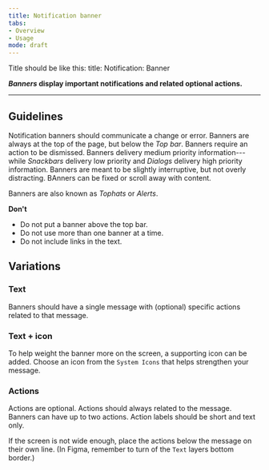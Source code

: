 ```yaml
---
title: Notification banner 
tabs: 
- Overview
- Usage
mode: draft
---
```


Title should be like this: 
title: Notification: Banner 

***Banners* display important notifications and related optional actions.**
<!--One to two sentences as an introduction to the component-->

***

## Guidelines
<!--List how to use it, sizes, widths, grid interactions, color allowances -->

Notification banners should communicate a change or error. Banners are always at the top of the page, but below the *Top bar*. Banners require an action to be dismissed. Banners delivery medium priority information---while *Snackbars* delivery low priority and *Dialogs* delivery high priority information. Banners are meant to be slightly interruptive, but not overly distracting. BAnners can be fixed or scroll away with content. 

Banners are also known as *Tophats* or *Alerts*. 


**Don't**
<!--Bullet point list if needed -->

* Do not put a banner above the top bar. 
* Do not use more than one banner at a time. 
* Do not include links in the text. 

## Variations 
<!--One ### heading per frame in Figma, explaining each component in that frame. One 'content' section per variation if needed -->

<Embed url="https://www.figma.com/file/0bGXR2sCwMVSDNyyzu5BXrO5/Desktop-UI?node-id=2628%3A13227" />



### Text 

Banners should have a single message with (optional) specific actions related to that message. 



### Text + icon

To help weight the banner more on the screen, a supporting icon can be added. Choose an icon from the `System Icons` that helps strengthen your message. 


### Actions

Actions are optional. Actions should always related to the message. Banners can have up to two actions. Action labels should be short and text only.

If the screen is not wide enough, place the actions below the message on their own line. (In Figma, remember to turn of the `Text` layers bottom border.)

